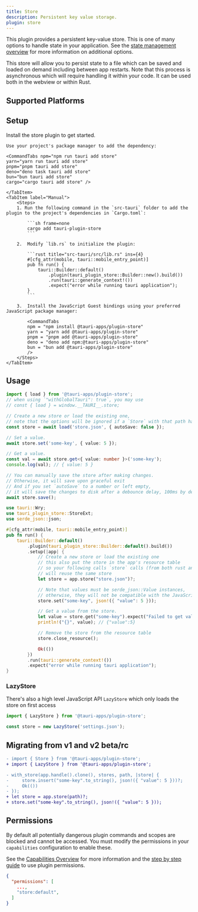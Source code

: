 ```yaml
---
title: Store
description: Persistent key value storage.
plugin: store
---
```




<PluginLinks plugin={frontmatter.plugin} />

This plugin provides a persistent key-value store. This is one of many options to handle state in your application. See the [state management overview](/develop/state-management/) for more information on additional options.

This store will allow you to persist state to a file which can be saved and loaded on demand including between app restarts. Note that this process is asynchronous which will require handling it within your code. It can be used both in the webview or within Rust.

## Supported Platforms

<Compatibility plugin={frontmatter.plugin} />

## Setup

Install the store plugin to get started.

<Tabs>
    <TabItem label="Automatic">

    Use your project's package manager to add the dependency:

    <CommandTabs npm="npm run tauri add store"
    yarn="yarn run tauri add store"
    pnpm="pnpm tauri add store"
    deno="deno task tauri add store"
    bun="bun tauri add store"
    cargo="cargo tauri add store" />

    </TabItem>
    <TabItem label="Manual">
        <Steps>
        1. Run the following command in the `src-tauri` folder to add the plugin to the project's dependencies in `Cargo.toml`:

            ```sh frame=none
            cargo add tauri-plugin-store
            ```

        2.  Modify `lib.rs` to initialize the plugin:

            ```rust title="src-tauri/src/lib.rs" ins={4}
            #[cfg_attr(mobile, tauri::mobile_entry_point)]
            pub fn run() {
                tauri::Builder::default()
                    .plugin(tauri_plugin_store::Builder::new().build())
                    .run(tauri::generate_context!())
                    .expect("error while running tauri application");
            }
            ```

        3.  Install the JavaScript Guest bindings using your preferred JavaScript package manager:

            <CommandTabs
            npm = "npm install @tauri-apps/plugin-store"
            yarn = "yarn add @tauri-apps/plugin-store"
            pnpm = "pnpm add @tauri-apps/plugin-store"
            deno = "deno add npm:@tauri-apps/plugin-store"
            bun = "bun add @tauri-apps/plugin-store"
            />
        </Steps>
    </TabItem>

</Tabs>

## Usage

<Tabs syncKey="lang">
<TabItem label="JavaScript">

```typescript
import { load } from '@tauri-apps/plugin-store';
// when using `"withGlobalTauri": true`, you may use
// const { load } = window.__TAURI__.store;

// Create a new store or load the existing one,
// note that the options will be ignored if a `Store` with that path has already been created
const store = await load('store.json', { autoSave: false });

// Set a value.
await store.set('some-key', { value: 5 });

// Get a value.
const val = await store.get<{ value: number }>('some-key');
console.log(val); // { value: 5 }

// You can manually save the store after making changes.
// Otherwise, it will save upon graceful exit
// And if you set `autoSave` to a number or left empty,
// it will save the changes to disk after a debounce delay, 100ms by default.
await store.save();
```

</TabItem>
<TabItem label="Rust">

```rust title="src-tauri/src/lib.rs"
use tauri::Wry;
use tauri_plugin_store::StoreExt;
use serde_json::json;

#[cfg_attr(mobile, tauri::mobile_entry_point)]
pub fn run() {
    tauri::Builder::default()
        .plugin(tauri_plugin_store::Builder::default().build())
        .setup(|app| {
            // Create a new store or load the existing one
            // this also put the store in the app's resource table
            // so your following calls `store` calls (from both rust and js)
            // will reuse the same store
            let store = app.store("store.json")?;

            // Note that values must be serde_json::Value instances,
            // otherwise, they will not be compatible with the JavaScript bindings.
            store.set("some-key", json!({ "value": 5 }));

            // Get a value from the store.
            let value = store.get("some-key").expect("Failed to get value from store");
            println!("{}", value); // {"value":5}

            // Remove the store from the resource table
            store.close_resource();

            Ok(())
        })
        .run(tauri::generate_context!())
        .expect("error while running tauri application");
}
```

</TabItem>
</Tabs>

### LazyStore

There's also a high level JavaScript API `LazyStore` which only loads the store on first access

```typescript
import { LazyStore } from '@tauri-apps/plugin-store';

const store = new LazyStore('settings.json');
```

## Migrating from v1 and v2 beta/rc

<Tabs syncKey="lang">
<TabItem label="JavaScript">

```diff
- import { Store } from '@tauri-apps/plugin-store';
+ import { LazyStore } from '@tauri-apps/plugin-store';
```

</TabItem>
<TabItem label="Rust">

```diff
- with_store(app.handle().clone(), stores, path, |store| {
-     store.insert("some-key".to_string(), json!({ "value": 5 }))?;
-     Ok(())
- });
+ let store = app.store(path)?;
+ store.set("some-key".to_string(), json!({ "value": 5 }));
```

</TabItem>
</Tabs>

## Permissions

By default all potentially dangerous plugin commands and scopes are blocked and cannot be accessed. You must modify the permissions in your `capabilities` configuration to enable these.

See the [Capabilities Overview](/security/capabilities/) for more information and the [step by step guide](/learn/security/using-plugin-permissions/) to use plugin permissions.

```json title="src-tauri/capabilities/default.json" ins={4}
{
  "permissions": [
    ...,
    "store:default",
  ]
}
```

<PluginPermissions plugin={frontmatter.plugin} />
